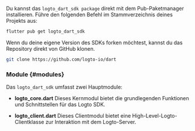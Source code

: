 
<Tabs>

<TabItem value="pub" label="pub.dev">

Du kannst das `logto_dart_sdk package` direkt mit dem Pub-Paketmanager installieren.
Führe den folgenden Befehl im Stammverzeichnis deines Projekts aus:

```bash
flutter pub get logto_dart_sdk
```

</TabItem>

<TabItem value="github" label="GitHub">

Wenn du deine eigene Version des SDKs forken möchtest, kannst du das Repository direkt von GitHub klonen.

```bash
git clone https://github.com/logto-io/dart
```

</TabItem>

</Tabs>

### Module \{#modules}

Das `logto_dart_sdk` umfasst zwei Hauptmodule:

- **logto_core.dart** Dieses Kernmodul bietet die grundlegenden Funktionen und Schnittstellen für das Logto SDK.

- **logto_client.dart** Dieses Clientmodul bietet eine High-Level-Logto-Clientklasse zur Interaktion mit dem Logto-Server.
